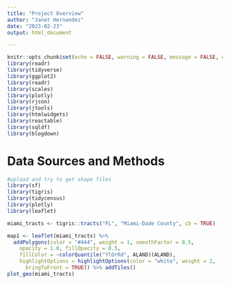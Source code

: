 ```yaml
---
title: "Project Overview"
author: "Janet Hernandez"
date: "2023-02-23"
output: html_document

---
```


```r
knitr::opts_chunk$set(echo = FALSE, warning = FALSE, message = FALSE, cache = F)
library(readr)
library(tidyverse)
library(ggplot2)
library(readr)
library(scales)
library(plotly)
library(rjson)
library(jtools)
library(htmlwidgets)
library(reactable)
library(sqldf)
library(blogdown)

```

# Data Sources and Methods

```r
#upload and try to get shape files 
library(sf)
library(tigris)
library(tidycensus)
library(plotly)
library(leaflet)

miami_tracts <- tigris::tracts("FL", "Miami-Dade County", cb = TRUE)

```

```r
map1 <- leaflet(miami_tracts) %>%
  addPolygons(color = "#444", weight = 1, smoothFactor = 0.5,
    opacity = 1.0, fillOpacity = 0.5,
    fillColor = ~colorQuantile("YlOrRd", ALAND)(ALAND),
    highlightOptions = highlightOptions(color = "white", weight = 2,
      bringToFront = TRUE)) %>% addTiles()
plot_geo(miami_tracts)
```

